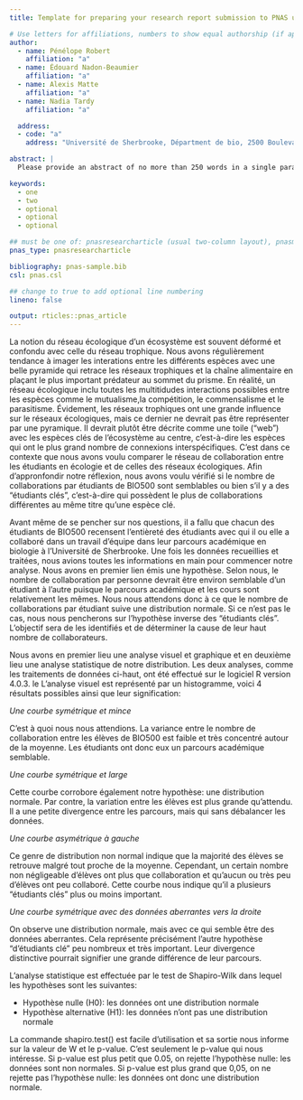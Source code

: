 ```yaml
---
title: Template for preparing your research report submission to PNAS using RMarkdown

# Use letters for affiliations, numbers to show equal authorship (if applicable) and to indicate the corresponding author
author:
  - name: Pénélope Robert
    affiliation: "a"
  - name: Édouard Nadon-Beaumier
    affiliation: "a"
  - name: Alexis Matte
    affiliation: "a"
  - name: Nadia Tardy
    affiliation: "a"

  address:
  - code: "a"
    address: "Université de Sherbrooke, Départment de bio, 2500 Boulevard de l'Université, Sherbrooke, Québec, G1V 0A9"

abstract: |
  Please provide an abstract of no more than 250 words in a single paragraph. Abstracts should explain to the general reader the major contributions of the article. References in the abstract must be cited in full within the abstract itself and cited in the text.

keywords:
  - one
  - two
  - optional
  - optional
  - optional

## must be one of: pnasresearcharticle (usual two-column layout), pnasmathematics (one column layout), or pnasinvited (invited submissions only)
pnas_type: pnasresearcharticle

bibliography: pnas-sample.bib
csl: pnas.csl

## change to true to add optional line numbering
lineno: false

output: rticles::pnas_article
---
```


La notion du réseau écologique d'un écosystème est souvent déformé et confondu avec celle du réseau trophique. Nous avons régulièrement tendance à imager les interations entre les différents espèces avec une belle pyramide qui retrace les réseaux trophiques et la chaîne alimentaire en plaçant le plus important prédateur au sommet du prisme. En réalité, un réseau écologique inclu toutes les multitidudes interactions possibles entre les espèces comme le mutualisme,la compétition, le commensalisme et le parasitisme. Évidement, les réseaux trophiques ont une grande influence sur le réseaux écologiques, mais ce dernier ne devrait pas être représenter par une pyramique. Il devrait plutôt être décrite comme une toile ("web") avec les espèces clés de l'écosystème au centre, c'est-à-dire les espèces qui ont le plus grand nombre de connexions interspécifiques. C'est dans ce contexte que nous avons voulu comparer le réseau de collaboration entre les étudiants en écologie et de celles des réseaux écologiques. Afin d'appronfondir notre réflexion, nous avons voulu vérifié si le nombre de collaborations par étudiants de BIO500 sont semblables ou bien s'il y a des "étudiants clés", c'est-à-dire qui possèdent le plus de collaborations différentes au même titre qu'une espèce clé. 


Avant même de se pencher sur nos questions, il a fallu que chacun des étudiants de BIO500 recensent l'entièreté des étudiants avec qui il ou elle a collaboré dans un travail d'équipe dans leur parcours académique en biologie à l'Université de Sherbrooke. Une fois les données recueillies et traitées, nous avions toutes les informations en main pour commencer notre analyse. Nous avons en premier lien émis une hypothèse. Selon nous, le nombre de collaboration par personne devrait être environ semblable d'un étudiant à l'autre puisque le parcours académique et les cours sont relativement les mêmes. Nous nous attendons donc à ce que le nombre de collaborations par étudiant suive une distribution normale. Si ce n’est pas le cas, nous nous pencherons sur l’hypothèse inverse des “étudiants clés”. L’objectif sera de les identifiés et de déterminer la cause de leur haut nombre de collaborateurs.

Nous avons en premier lieu une analyse visuel et graphique et en deuxième lieu une analyse statistique de notre distribution. Les deux analyses, comme les traitements de données ci-haut, ont été effectué sur le logiciel R version 4.0.3.  le  L’analyse visuel est représenté par un histogramme, voici 4 résultats possibles ainsi que leur signification:

*Une courbe symétrique et mince*
	
C’est à quoi nous nous attendions. La variance entre le nombre de collaboration entre les élèves de BIO500 est faible et très concentré autour de la moyenne. Les étudiants ont donc eux un parcours académique semblable.

*Une courbe symétrique et large*

Cette courbe corrobore également notre hypothèse: une distribution normale. Par contre, la variation entre les élèves est plus grande qu’attendu. Il a une petite divergence entre les parcours, mais qui sans débalancer les données.

*Une courbe asymétrique à gauche* 

Ce genre de distribution non normal indique que la majorité des élèves se retrouve malgré tout proche de la moyenne. Cependant, un certain nombre non négligeable d’élèves ont plus que collaboration et qu’aucun ou très peu d’élèves ont peu collaboré. Cette courbe nous indique qu’il a plusieurs “étudiants clés” plus ou moins important.

*Une courbe symétrique avec des données aberrantes vers la droite*

On observe une distribution normale, mais avec ce qui semble être des données aberrantes. Cela représente précisément l’autre hypothèse “d’étudiants clé” peu nombreux et très important. Leur divergence distinctive pourrait signifier une grande différence de leur parcours.

L’analyse statistique est effectuée par le test de Shapiro-Wilk dans lequel les hypothèses sont les suivantes: 

- Hypothèse nulle (H0): les données ont une distribution normale
- Hypothèse alternative (H1): les données n’ont pas une distribution normale

La commande shapiro.test() est facile d’utilisation et sa sortie nous informe sur la valeur de W et le p-value. C’est seulement le p-value qui nous intéresse. Si p-value est plus petit que 0.05, on rejette l'hypothèse nulle: les données sont non normales. Si p-value est plus grand que 0,05, on ne rejette pas l’hypothèse nulle: les données ont donc une distribution normale.


 